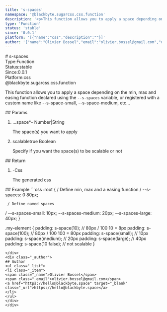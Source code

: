 ```yaml
---
title: 's-spaces'
namespace: '@blackbyte.sugarcss.css.function'
description: '<p>This function allows you to apply a space depending on the min, max and easing function declared using the <code>--s-spaces</code> variable, or registered with a custom name like --s-space-small, --s-space-medium, etc...</p> '
type: 'Function'
status: 'stable'
since: '0.0.1'
platform: '[{"name":"css","description":""}]'
author: '{"name":"Olivier Bossel","email":"olivier.bossel@gmail.com","url":"https://hello@blackbyte.space"}'
---
```


<div class="docmap-mdx">
# s-spaces
<div class="_metas">
<div class="_type"><span class="_type-label">Type:</span><span class="_type-value">Function</span></div>
<div class="_status"><span class="_status-label">Status:</span><span class="_status-value -stable">stable</span></div>
<div class="_since"><span class="_since-label">Since:</span><span class="_since-value">0.0.1</span></div>
<div class="_platform"><span class="_platform-label">Platform:</span><span class="_platform-value -css">css</span></div>
</div>
<div class="_namespace">@blackbyte.sugarcss.css.function</div>
<div class="_description typo-lead typo-format">
<p>This function allows you to apply a space depending on the
min, max and easing function declared using the <code>--s-spaces</code> variable, or registered with
a custom name like --s-space-small, --s-space-medium, etc...</p>

</div>
<div class="_params">
## Params
<ol class="_list">
<li class="_item">
<span class="_name">...space<span class="_required">*</span></span><span class="_default">-</span> <span class="_type">Number&vert;String</span>
<p class="_description">The space&lpar;s&rpar; you want to apply</p>
</li>
<li class="_item">
<span class="_name">scalable</span><span class="_default">true</span> <span class="_type">Boolean</span>
<p class="_description">Specify if you want the space&lpar;s&rpar; to be scalable or not</p>
</li>
</ol>
</div>
<div class="_return">
## Return
<ol class="_list">
<li class="_item">
<span class="_default">-</span><span class="_type">Css</span>
<p class="_description">The generated css</p>
</li>
</ol>
</div>
<div class="_examples">
## Example
```css
:root {
     / Define min, max and a easing function
/
     --s-spaces: 0 80px;

     / Define named spaces

/
--s-spaces-small: 10px;
--s-spaces-medium: 20px;
--s-spaces-large: 40px;
}

.my-element {
padding: s-space(10); // 80px / 100
10 = 8px
padding: s-space(100); // 80px / 100
100 = 80px
padding: s-space(small); // 10px
padding: s-space(medium); // 20px
padding: s-space(large); // 40px
padding: s-space(10 false); // not scalable
}

```
</div>
<div class="_author">
## Author
<ul class="_list">
<li class="_item">
<span class="_name">Olivier Bossel</span>
<span class="_email">olivier.bossel@gmail.com</span>
<a href="https://hello@blackbyte.space" target="_blank" class="_url">https://hello@blackbyte.space</a>
</li>
</ul>
</div>
</div>
```
